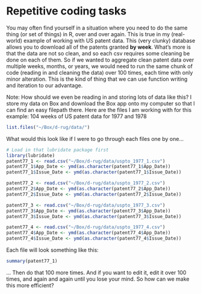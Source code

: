 # Repetitive coding tasks {-}

You may often find yourself in a situation where you need to do the same thing (or set of things) in R, over and over again. This is true in my (real-world) example of working with US patent data. This (very clunky) database allows you to download all of the patents granted **by week**. What's more is that the data are not so clean, and so each csv requires some cleaning be done on each of them. So if we wanted to aggregate clean patent data over multiple weeks, months, or years, we would need to run the same chunk of code (reading in and cleaning the data) over 100 times, each time with only minor alteration. This is the kind of thing that we can use function writing and iteration to our advantage.

Note: How should we even be reading in and storing lots of data like this? I store my data on Box and download the Box app onto my computer so that I can find an easy filepath there. Here are the files I am working with for this example: 104 weeks of US patent data for 1977 and 1978
```r
list.files("~/Box/d-rug/data/")
```

What would this look like if I were to go through each files one by one...

```r
# Load in that lubridate package first
library(lubridate)
patent77_1 <- read.csv("~/Box/d-rug/data/uspto_1977_1.csv")
patent77_1$App_Date <- ymd(as.character(patent77_1$App_Date))
patent77_1$Issue_Date <- ymd(as.character(patent77_1$Issue_Date))

patent77_2 <- read.csv("~/Box/d-rug/data/uspto_1977_2.csv")
patent77_2$App_Date <- ymd(as.character(patent77_2$App_Date))
patent77_2$Issue_Date <- ymd(as.character(patent77_2$Issue_Date))

patent77_3 <- read.csv("~/Box/d-rug/data/uspto_1977_3.csv")
patent77_3$App_Date <- ymd(as.character(patent77_3$App_Date))
patent77_3$Issue_Date <- ymd(as.character(patent77_3$Issue_Date))

patent77_4 <- read.csv("~/Box/d-rug/data/uspto_1977_4.csv")
patent77_4$App_Date <- ymd(as.character(patent77_4$App_Date))
patent77_4$Issue_Date <- ymd(as.character(patent77_4$Issue_Date))
```

Each file will look something like this:

```r
summary(patent77_1)
```


... Then do that 100 more times. And if you want to edit it, edit it over 100 times, and again and again until you lose your mind. So how can we make this more efficient?
